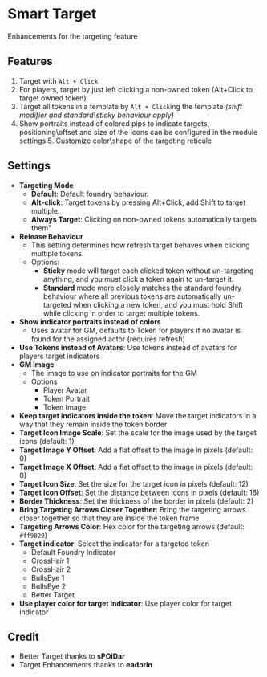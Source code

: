 

# Smart Target

Enhancements for the targeting feature

## Features
<ImageButBetter
  src='/images/Smart-Target/Stpips.png'
  alt='Alternate Targeting Indicators'
  width={2000}
  height={2000}
  className={styles.wikiimagesmall}
/>


1. Target with `Alt + Click`
1. For players, target by just left clicking a non-owned
   token (Alt+Click to target owned token)
3. Target all tokens in a template by `Alt + Click`ing the template
   *(shift modifier and standard\\sticky behaviour apply)*
4. Show portraits instead of colored pips to indicate targets, positioning\\offset and
   size of the icons can be configured in the module settings 5. Customize color\\shape
   of the targeting reticule

## Settings
<ImageButBetter
  src='/images/Smart-Target/Streticules.png'
  alt='Custom Targeting Reticules'
  width={2000}
  height={2000}
  className={styles.wikiimage}
/>

- **Targeting Mode**
  - **Default**: Default foundry behaviour.
  - **Alt-click**: Target tokens by pressing Alt+Click, add Shift to
    target multiple.
  - **Always Target**: Clicking on non-owned tokens automatically
    targets them"
- **Release Behaviour**
  - This setting determines how refresh target
    behaves when clicking multiple tokens.
  - Options:
    - **Sticky** mode will target each clicked token without
      un-targeting anything, and you must click a token again to
      un-target it.
    - **Standard** mode more closely matches the standard foundry
      behaviour where all previous tokens are automatically
      un-targeted when clicking a new token, and you must hold Shift
      while clicking in order to target multiple tokens.
- **Show indicator portraits instead of colors**
  - Uses avatar for GM,
    defaults to Token for players if no avatar is found for the assigned
    actor (requires refresh)
- **Use Tokens instead of Avatars**: Use tokens instead of avatars for
  players target indicators
- **GM Image**
  - The image to use on indicator portraits for the GM
  - Options
    - Player Avatar
    - Token Portrait
    - Token Image
- **Keep target indicators inside the token**: Move the target indicators
  in a way that they remain inside the token border
- **Target Icon Image Scale**: Set the scale for the image used by the
  target icons (default: 1)
- **Target Image Y Offset**: Add a flat offset to the image in pixels
  (default: 0)
- **Target Image X Offset**: Add a flat offset to the image in pixels
  (default: 0)
- **Target Icon Size**: Set the size for the target icon in pixels
  (default: 12)
- **Target Icon Offset**: Set the distance between icons in pixels
  (default: 16)
- **Border Thickness**: Set the thickness of the border in pixels
  (default: 2)
- **Bring Targeting Arrows Closer Together**: Bring the targeting arrows
  closer together so that they are inside the token frame
- **Targeting Arrows Color**: Hex color for the targeting arrows (default:
  `#ff9829`)
- **Target indicator**: Select the indicator for a targeted token
  - Default Foundry Indicator
  - CrossHair 1
  - CrossHair 2
  - BullsEye 1
  - BullsEye 2
  - Better Target
- **Use player color for target indicator**: Use player color for target indicator

## Credit

- Better Target thanks to **sPOiDar**
- Target Enhancements thanks to **eadorin**

